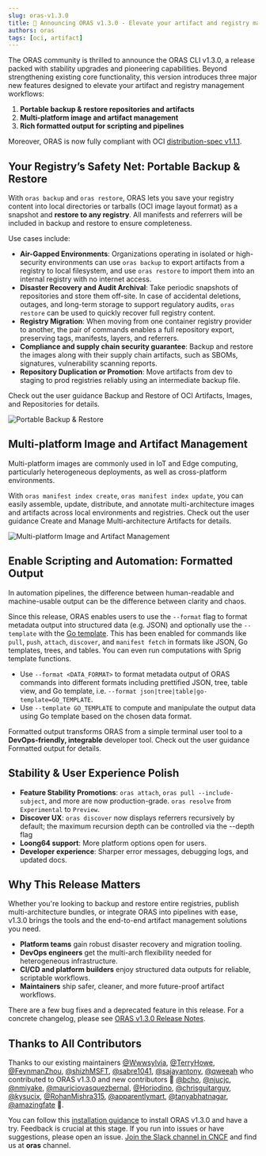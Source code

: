 ```yaml
---
slug: oras-v1.3.0
title: 🚀 Announcing ORAS v1.3.0 - Elevate your artifact and registry management workflows
authors: oras
tags: [oci, artifact]
---
```



The ORAS community is thrilled to announce the ORAS CLI v1.3.0, a release packed with stability upgrades and pioneering capabilities. Beyond strengthening existing core functionality, this version introduces three major new features designed to elevate your artifact and registry management workflows:

1. **Portable backup & restore repositories and artifacts**
2. **Multi-platform image and artifact management**
3. **Rich formatted output for scripting and pipelines**

Moreover, ORAS is now fully compliant with OCI [distribution-spec v1.1.1](https://github.com/opencontainers/distribution-spec/releases/tag/v1.1.1).

## Your Registry’s Safety Net: Portable Backup & Restore

With `oras backup` and `oras restore`, ORAS lets you save your registry content into local directories or tarballs (OCI image layout format) as a snapshot and **restore to any registry**. All manifests and referrers will be included in backup and restore to ensure completeness.

Use cases include:

- **Air-Gapped Environments**: Organizations operating in isolated or high-security environments can use `oras backup` to export artifacts from a registry to local filesystem, and use `oras restore` to import them into an internal registry with no internet access.
- **Disaster Recovery and Audit Archival**: Take periodic snapshots of repositories and store them off-site. In case of accidental deletions, outages, and long-term storage to support regulatory audits, `oras restore` can be used to quickly recover full registry content.
- **Registry Migration**: When moving from one container registry provider to another, the pair of commands enables a full repository export, preserving tags, manifests, layers, and referrers.
- **Compliance and supply chain security guarantee**: Backup and restore the images along with their supply chain artifacts, such as SBOMs, signatures, vulnerability scanning reports.
- **Repository Duplication or Promotion**: Move artifacts from dev to staging to prod registries reliably using an intermediate backup file.

Check out the user guidance <Link to="/docs/how_to_guides/backup-restore">Backup and Restore of OCI Artifacts, Images, and Repositories</Link> for details.

![Portable Backup & Restore](./img/oras-backup-restore.svg)

## Multi-platform Image and Artifact Management

Multi-platform images are commonly used in IoT and Edge computing, particularly heterogeneous deployments, as well as cross-platform environments.

With `oras manifest index create`, `oras manifest index update`, you can easily assemble, update, distribute, and annotate multi-architecture images and artifacts across local environments and registries. Check out the user guidance <Link to="/docs/how_to_guides/multiarch">Create and Manage Multi-architecture Artifacts</Link> for details.

![Multi-platform Image and Artifact Management](./img/create-multi-arch.svg)

## Enable Scripting and Automation: Formatted Output 

In automation pipelines, the difference between human-readable and machine-usable output can be the difference between clarity and chaos.

Since this release, ORAS enables users to use the `--format` flag to format metadata output into structured data (e.g. JSON) and optionally use the `--template` with the [Go template](https://pkg.go.dev/text/template). This has been enabled for commands like `pull`, `push`, `attach`, `discover`, and `manifest fetch` in formats like JSON, Go templates, trees, and tables. You can even run computations with Sprig template functions.

- Use `--format <DATA_FORMAT>` to format metadata output of ORAS commands into different formats including prettified JSON, tree, table view, and Go template, i.e. `--format json|tree|table|go-template=GO_TEMPLATE`. 
- Use `--template GO_TEMPLATE` to compute and manipulate the output data using Go template based on the chosen data format. 

Formatted output transforms ORAS from a simple terminal user tool to a **DevOps-friendly, integrable** developer tool. Check out the user guidance <Link to="/docs/how_to_guides/format_output">Formatted output</Link> for details.

## Stability & User Experience Polish

* **Feature Stability Promotions**: `oras attach`, `oras pull --include-subject`, and more are now production-grade. `oras resolve` from `Experimental` to `Preview`.
* **Discover UX**: `oras discover` now displays referrers recursively by default; the maximum recursion depth can be controlled via the --depth flag
* **Loong64 support**: More platform options open for users.
* **Developer experience**: Sharper error messages, debugging logs, and updated docs.

## Why This Release Matters

Whether you're looking to backup and restore entire registries, publish multi-architecture bundles, or integrate ORAS into pipelines with ease, v1.3.0 brings the tools and the end-to-end artifact management solutions you need.

* **Platform teams** gain robust disaster recovery and migration tooling.
* **DevOps engineers** get the multi-arch flexibility needed for heterogeneous infrastructure.
* **CI/CD and platform builders** enjoy structured data outputs for reliable, scriptable workflows.
* **Maintainers** ship safer, cleaner, and more future-proof artifact workflows.

There are a few bug fixes and a deprecated feature in this release. For a concrete changelog, please see [ORAS v1.3.0 Release Notes](https://github.com/oras-project/oras/releases/tag/https://github.com/oras-project/oras/releases/tag/v1.3.0).

## Thanks to All Contributors

Thanks to our existing maintainers [@Wwwsylvia](https://github.com/Wwwsylvia), [@TerryHowe](https://github.com/TerryHowe), [@FeynmanZhou](https://github.com/FeynmanZhou), [@shizhMSFT](https://github.com/shizhMSFT), [@sabre1041](https://github.com/sabre1041), [@sajayantony](https://github.com/sajayantony), [@qweeah](https://github.com/qweeah) who contributed to ORAS v1.3.0 and new contributors 🎉 [@bcho](https://github.com/bcho), [@njucjc](https://github.com/njucjc), [@nmiyake](https://github.com/nmiyake), [@mauriciovasquezbernal](https://github.com/mauriciovasquezbernal), [@Horiodino](https://github.com/Horiodino), [@chrisguitarguy](https://github.com/chrisguitarguy), [@kysucix](https://github.com/kysucix), [@RohanMishra315](https://github.com/RohanMishra315), [@apparentlymart](https://github.com/apparentlymart), [@tanyabhatnagar](https://github.com/tanyabhatnagar), [@amazingfate](https://github.com/amazingfate) 🚀.

You can follow this [installation guidance](https://oras.land/docs/1.3.0/installation) to install ORAS v1.3.0 and have a try.
Feedback is crucial at this stage. If you run into issues or have suggestions, please open an issue. [Join the Slack channel in CNCF](https://slack.cncf.io/) and find us at **oras** channel.
